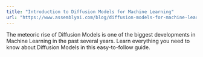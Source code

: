 ```yaml
---
title: "Introduction to Diffusion Models for Machine Learning"
url: "https://www.assemblyai.com/blog/diffusion-models-for-machine-learning-introduction/"
---
```


The meteoric rise of Diffusion Models is one of the biggest developments in Machine Learning in the past several years. Learn everything you need to know about Diffusion Models in this easy-to-follow guide.